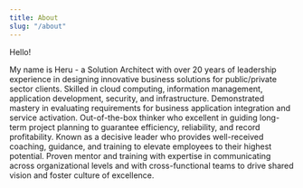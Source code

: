 ```yaml
---
title: About
slug: "/about"
---
```


Hello! 

My name is Heru - a Solution Architect with over 20 years of leadership experience in designing innovative business solutions for public/private sector clients. Skilled in cloud computing, information management, application development, security, and infrastructure. Demonstrated mastery in evaluating requirements for business application integration and service activation. Out-of-the-box thinker who excellent in guiding long-term project planning to guarantee efficiency, reliability, and record profitability. Known as a decisive leader who provides well-received coaching, guidance, and training to elevate employees to their highest potential. Proven mentor and training with expertise in communicating across organizational levels and with cross-functional teams to drive shared vision and foster culture of excellence.
